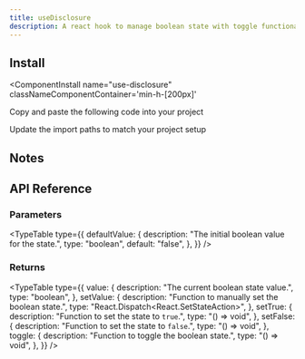 ```yaml
---
title: useDisclosure
description: A react hook to manage boolean state with toggle functionality.
---
```


<ComponentPreview
  name="use-disclosure-ex-01"
  classNameComponentContainer='min-h-[200px]'
/>


## Install
<ComponentInstall
  name="use-disclosure"
  classNameComponentContainer='min-h-[200px]'
>
<CLIInstall  name="use-disclosure"   />

<ManualInstall>

<Steps>

<Step>

Copy and paste the following code into your project

</Step>

<ComponentSource name="use-disclosure"/>

<Step>

Update the import paths to match your project setup

</Step>

</Steps>


</ManualInstall>


</ComponentInstall>


## Notes


## API Reference

### Parameters

<TypeTable
  type={{
    defaultValue: {
      description: "The initial boolean value for the state.",
      type: "boolean",
      default: "false",
    },
  }}
/>

### Returns
<TypeTable
  type={{
    value: {
      description: "The current boolean state value.",
      type: "boolean",
    },
    setValue: {
      description: "Function to manually set the boolean state.",
      type: "React.Dispatch<React.SetStateAction<boolean>>",
    },
    setTrue: {
      description: "Function to set the state to `true`.",
      type: "() => void",
    },
    setFalse: {
      description: "Function to set the state to `false`.",
      type: "() => void",
    },
    toggle: {
      description: "Function to toggle the boolean state.",
      type: "() => void",
    },
  }}
/>